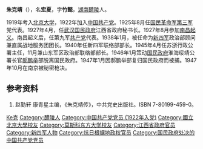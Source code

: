 {{Infobox Biography
| subject_name   = 朱克靖
| date_of_birth  = 1895年
| place_of_birth = [[湖南|湖南]][[醴陵|醴陵]]
| date_of_death  = 1947年10月
| place_of_death = [[江苏|江苏]][[南京|南京]]
| occupation     = [[军人|军人]]
}}
'''朱克靖'''（{{bd|1895年|10月29日|1947年|10月|catIdx=Z}}），名'''宏夏'''，字'''竹懿'''，[[湖南|湖南]][[醴陵|醴陵]]人。

1919年考入[[北京大学|北京大学]]，1922年加入[[中国共产党|中国共产党]]。1925年8月任[[国民革命军第三军|国民革命军第三军]]党代表。1927年4月，任[[武汉国民政府|武汉国民政府]]江西省政府秘书长。1927年8月参加[[南昌起义|南昌起义]]。南昌起义后，任第九军[[共产党|共产党]]代表。1938年1月，被任命为[[新四军|新四军]]政治部顾问兼直属战地服务团团长。1940年任新四军联络部部长。1945年4月任苏浙行政公署主任，11月兼山东军区政治部联络部部长。1946年1月策动[[国民政府|国民政府]]淮海绥靖公署长官[[郝鹏举|郝鹏举]]部脱离国民政府。1947年1月因郝鹏举部复归国民政府而被捕。1947年10月在南京被秘密枪决。

== 参考资料 ==
# 赵勤轩 康青星主编，《朱克靖传》，中共党史出版社。ISBN 7-80199-459-0。

{{Authority control}}
{{DEFAULTSORT:Zhu朱}}
[[Category:朱姓|Ke克]]
[[Category:醴陵人|Category:醴陵人]]
[[Category:中国共产党党员_(1922年入党)|Category:中国共产党党员 (1922年入党)]]
[[Category:國立北京大學校友|Category:國立北京大學校友]]
[[Category:莫斯科东方大学校友|Category:莫斯科东方大学校友]]
[[Category:江西省政府官员|Category:江西省政府官员]]
[[Category:新四军人物|Category:新四军人物]]
[[Category:抗日根据地政权官员|Category:抗日根据地政权官员]]
[[Category:国民政府处决的中国共产党党员|Category:国民政府处决的中国共产党党员]]